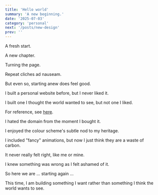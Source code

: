 ```yaml
---
title: 'Hello world'
summary: 'A new beginning.'
date: '2025-07-03'
category: 'personal'
next: '/posts/new-design'
prev: ''
---
```


A fresh start.

A new chapter.

Turning the page.

Repeat cliches ad nauseam.

But even so, starting anew does feel good.

I built a personal website before, but I never liked it.

I built one I thought the world wanted to see, but not one I liked.

For reference, see [here](https://aiconsult.uk).

I hated the domain from the moment I bought it.

I enjoyed the colour scheme's subtle nod to my heritage.

I included "fancy" animations, but now I just think they are a waste of carbon.

It never really felt right, like me or mine.

I knew something was wrong as I felt ashamed of it.

So here we are ... starting again ...

This time, I am building something I want rather than something I think the world wants to see.
